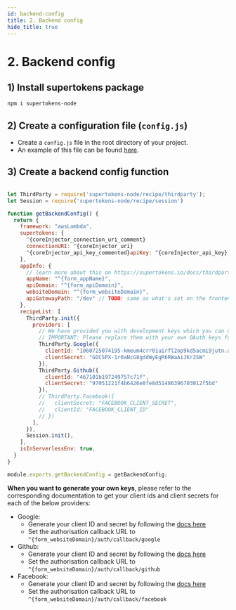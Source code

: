 ```yaml
---
id: backend-config
title: 2. Backend config
hide_title: true
---
```



# 2. Backend config

## 1) Install supertokens package
```bash
npm i supertokens-node
```

## 2) Create a configuration file (`config.js`)
- Create a `config.js` file in the root directory of your project.
- An example of this file can be found [here](https://github.com/supertokens/supertokens-auth-react/blob/master/examples/with-aws-lambda/backend/config.js).


## 3) Create a backend config function

<AppInfoForm
    askForAppName={true}
    askForAPIDomain={true}
    askForWebsiteDomain={true}>

<CoreInjector>

```jsx title="config.js"

let ThirdParty = require('supertokens-node/recipe/thirdparty');
let Session = require('supertokens-node/recipe/session')

function getBackendConfig() {
  return {
    framework: "awsLambda",
    supertokens: {
      ^{coreInjector_connection_uri_comment}
      connectionURI: ^{coreInjector_uri}
      ^{coreInjector_api_key_commented}apiKey: ^{coreInjector_api_key},
    },
    appInfo: {
      // learn more about this on https://supertokens.io/docs/thirdparty/appinfo
      appName: "^{form_appName}",
      apiDomain: "^{form_apiDomain}",
      websiteDomain: "^{form_websiteDomain}",
      apiGatewayPath: "/dev" // TODO: same as what's set on the frontend config
    },
    recipeList: [
      ThirdParty.init({
        providers: [
          // We have provided you with development keys which you can use for testsing.
          // IMPORTANT: Please replace them with your own OAuth keys for production use.
          ThirdParty.Google({
            clientId: "1060725074195-kmeum4crr01uirfl2op9kd5acmi9jutn.apps.googleusercontent.com",
            clientSecret: "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"
          }),
          ThirdParty.Github({
            clientId: "467101b197249757c71f",
            clientSecret: "97051221f4b6426e8fe8d51486396703012f5bd"
          }),
          // ThirdParty.Facebook({
          //   clientSecret: "FACEBOOK_CLIENT_SECRET",
          //   clientId: "FACEBOOK_CLIENT_ID"
          // })
        ],
      }),
      Session.init(),
    ],
    isInServerlessEnv: true,
  }
}

module.exports.getBackendConfig = getBackendConfig;

```

**When you want to generate your own keys**, please refer to the corresponding documentation to get your client ids and client secrets for each of the below providers:
- Google:
    - Generate your client ID and secret by following the [docs here](https://support.google.com/cloud/answer/6158849?hl=en)
    - Set the authorisation callback URL to `^{form_websiteDomain}/auth/callback/google`
- Github:
    - Generate your client ID and secret by following the [docs here](https://docs.github.com/en/developers/apps/creating-an-oauth-app)
    - Set the authorisation callback URL to `^{form_websiteDomain}/auth/callback/github`
- Facebook:
    - Generate your client ID and secret by following the [docs here](https://developers.facebook.com/docs/development/create-an-app)
    - Set the authorisation callback URL to `^{form_websiteDomain}/auth/callback/facebook`

</CoreInjector>

</AppInfoForm>
